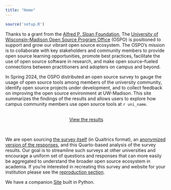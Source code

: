 ```yaml
---
title: "Home"
---
```


<!-- Setup -->

```r
source('setup.R')
```

Thanks to a grant from the [Alfred P. Sloan Foundation](https://sloan.org/), The [University of Wisconsin–Madison Open Source Program Office](https://ospo.wisc.edu/) (OSPO) is positioned to support and grow our vibrant open source ecosystem. The OSPO’s mission is to collaborate with key stakeholders and community members to provide open source learning opportunities, promote best practices, facilitate the use of open source software in research, and make open source–fueled connections between practitioners and adopters on campus and beyond.

In Spring 2024, the OSPO distributed an open source survey to gauge the usage of open source tools among members of the university community, identify open source projects under development, and to collect feedback on improving the open source environment at UW-Madison. This site summarizes the findings of the results and allows users to explore how campus community members use open source tools at `r uni_name`.

</br>
<center>
[View the results](sample.qmd){.btn} 
</center>
</br>

We are open sourcing [the survey itself](https://github.com/UW-Madison-DSI/open_source_survey_results/blob/main/Open_Source_Program_Office_Survey.qsf) (in Qualtrics format), an [anonymized version of the responses](https://github.com/UW-Madison-DSI/open_source_survey_results/blob/main/data/survey_data.csv), and this Quarto-based analysis of the survey results. Our goal is to streamline such surveys at other universities and encourage a uniform set of questions and responses that can more easily be aggregated to understand the broader open source ecosystem in academia. If you're interested in recreating this survey and website for your institution please see the [reproduction section](reproduction.qmd).

We have a companion [Site](https://uw-madison-dsi.github.io/open_source_survey_results_myst/) built in Python.
